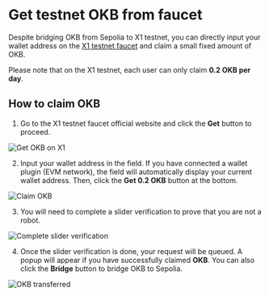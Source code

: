 # Get testnet OKB from faucet
Despite bridging OKB from Sepolia to X1 testnet, you can directly input your wallet address on the [X1 testnet faucet](http://www.okx.com/x1/faucet "X1 testnet faucet") and claim a small fixed amount of OKB.

<Tip title="Note">Please note that on the X1 testnet, each user can only claim **0.2 OKB per day**.</Tip>

## How to claim OKB
1. Go to the X1 testnet faucet official website and click the **Get** button to proceed.

![Get OKB on X1](./img/get-okb-on-x1.png)

2. Input your wallet address in the field. If you have connected a wallet plugin (EVM network), the field will automatically display your current wallet address. Then, click the **Get 0.2 OKB** button at the bottom.

![Claim OKB](./img/claim-okb.png)

3. You will need to complete a slider verification to prove that you are not a robot.

![Complete slider verification](./img/complete-slider-verification.png)

4. Once the slider verification is done, your request will be queued. A popup will appear if you have successfully claimed **OKB**. You can also click the **Bridge** button to bridge OKB to Sepolia.

![OKB transferred](./img/okb-transferred.png)